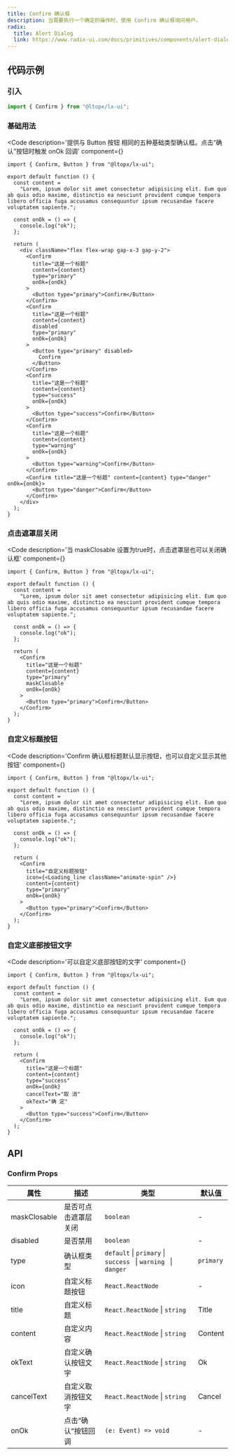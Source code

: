 ```yaml
---
title: Confirm 确认框
description: 当需要执行一个确定的操作时，使用 Confirm 确认框询问用户。
radix:
  title: Alert Dialog
  link: https://www.radix-ui.com/docs/primitives/components/alert-dialog
---
```



## 代码示例

### 引入

```js copy
import { Confirm } from "@ltopx/lx-ui";
```

### 基础用法

<Code 
  description='提供与 Button 按钮 相同的五种基础类型确认框。点击“确认”按钮时触发 onOk 回调' 
  component={<Basic />}
>
```tsx filename="Confirm.tsx" copy
import { Confirm, Button } from "@ltopx/lx-ui";

export default function () {
  const content =
    "Lorem, ipsum dolor sit amet consectetur adipisicing elit. Eum quo ab quis odio maxime, distinctio ea nesciunt provident cumque tempora libero officia fuga accusamus consequuntur ipsum recusandae facere voluptatem sapiente.";
    
  const onOk = () => {
    console.log("ok");
  };
  
  return (
    <div className="flex flex-wrap gap-x-3 gap-y-2">
      <Confirm
        title="这是一个标题"
        content={content}
        type="primary"
        onOk={onOk}
      >
        <Button type="primary">Confirm</Button>
      </Confirm>
      <Confirm
        title="这是一个标题"
        content={content}
        disabled
        type="primary"
        onOk={onOk}
      >
        <Button type="primary" disabled>
          Confirm
        </Button>
      </Confirm>
      <Confirm
        title="这是一个标题"
        content={content}
        type="success"
        onOk={onOk}
      >
        <Button type="success">Confirm</Button>
      </Confirm>
      <Confirm
        title="这是一个标题"
        content={content}
        type="warning"
        onOk={onOk}
      >
        <Button type="warning">Confirm</Button>
      </Confirm>
      <Confirm title="这是一个标题" content={content} type="danger" onOk={onOk}>
        <Button type="danger">Confirm</Button>
      </Confirm>
    </div>
  );
}
```
</Code>

### 点击遮罩层关闭

<Code 
  description='当 maskClosable 设置为true时，点击遮罩层也可以关闭确认框' 
  component={<MaskClosable />}
>
```tsx filename="Confirm.tsx" copy
import { Confirm, Button } from "@ltopx/lx-ui";

export default function () {
  const content =
    "Lorem, ipsum dolor sit amet consectetur adipisicing elit. Eum quo ab quis odio maxime, distinctio ea nesciunt provident cumque tempora libero officia fuga accusamus consequuntur ipsum recusandae facere voluptatem sapiente.";
    
  const onOk = () => {
    console.log("ok");
  };
  
  return (
    <Confirm
      title="这是一个标题"
      content={content}
      type="primary"
      maskClosable
      onOk={onOk}
    >
      <Button type="primary">Confirm</Button>
    </Confirm>
  );
}
```
</Code>

### 自定义标题按钮

<Code 
  description='Confirm 确认框标题默认显示按钮，也可以自定义显示其他按钮' 
  component={<TitleIcon />}
>
```tsx filename="Confirm.tsx" copy
import { Confirm, Button } from "@ltopx/lx-ui";

export default function () {
  const content =
    "Lorem, ipsum dolor sit amet consectetur adipisicing elit. Eum quo ab quis odio maxime, distinctio ea nesciunt provident cumque tempora libero officia fuga accusamus consequuntur ipsum recusandae facere voluptatem sapiente.";
    
  const onOk = () => {
    console.log("ok");
  };
  
  return (
    <Confirm
      title="自定义标题按钮"
      icon={<Loading_line className="animate-spin" />}
      content={content}
      type="primary"
      onOk={onOk}
    >
      <Button type="primary">Confirm</Button>
    </Confirm>
  );
}
```
</Code>

### 自定义底部按钮文字

<Code 
  description='可以自定义底部按钮的文字' 
  component={<IconText />}
>
```tsx filename="Confirm.tsx" copy
import { Confirm, Button } from "@ltopx/lx-ui";

export default function () {
  const content =
    "Lorem, ipsum dolor sit amet consectetur adipisicing elit. Eum quo ab quis odio maxime, distinctio ea nesciunt provident cumque tempora libero officia fuga accusamus consequuntur ipsum recusandae facere voluptatem sapiente.";
    
  const onOk = () => {
    console.log("ok");
  };
  
  return (
    <Confirm
      title="这是一个标题"
      content={content}
      type="success"
      onOk={onOk}
      cancelText="取 消"
      okText="确 定"
    >
      <Button type="success">Confirm</Button>
    </Confirm>
  );
}
```
</Code>

## API

### Confirm Props

| 属性         | 描述                 | 类型                                                            | 默认值    |
| ------------ | -------------------- | --------------------------------------------------------------- | --------- |
| maskClosable | 是否可点击遮罩层关闭 | `boolean`                                                       | -         |
| disabled     | 是否禁用             | `boolean`                                                       | -         |
| type         | 确认框类型           | `default` \| `primary` \| `success ` \| `warning ` \| `danger ` | `primary` |
| icon         | 自定义标题按钮       | `React.ReactNode`                                               | -         |
| title        | 自定义标题           | `React.ReactNode` \| `string`                                   | Title     |
| content      | 自定义内容           | `React.ReactNode` \| `string`                                   | Content   |
| okText       | 自定义确认按钮文字   | `React.ReactNode` \| `string`                                   | Ok        |
| cancelText   | 自定义取消按钮文字   | `React.ReactNode` \| `string`                                   | Cancel    |
| onOk         | 点击“确认”按钮回调   | `(e: Event) => void`                                            | -         |
